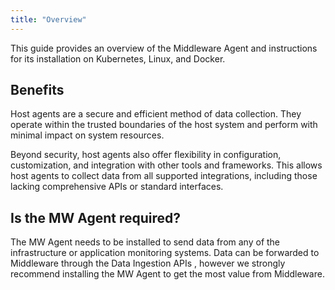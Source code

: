 ```yaml
---
title: "Overview"
---
```


This guide provides an overview of the Middleware Agent and instructions for its installation on Kubernetes, Linux, and Docker.

## Benefits
Host agents are a secure and efficient method of data collection. They operate within the trusted boundaries of the host system and perform with minimal impact on system resources.

Beyond security, host agents also offer flexibility in configuration, customization, and integration with other tools and frameworks. This allows host agents to collect data from all supported integrations, including those lacking comprehensive APIs or standard interfaces. 

## Is the MW Agent required?

The MW Agent needs to be installed to send data from any of the infrastructure or application monitoring systems. Data can be forwarded to Middleware through the Data Ingestion APIs , however we strongly recommend installing the MW Agent to get the most value from Middleware.
